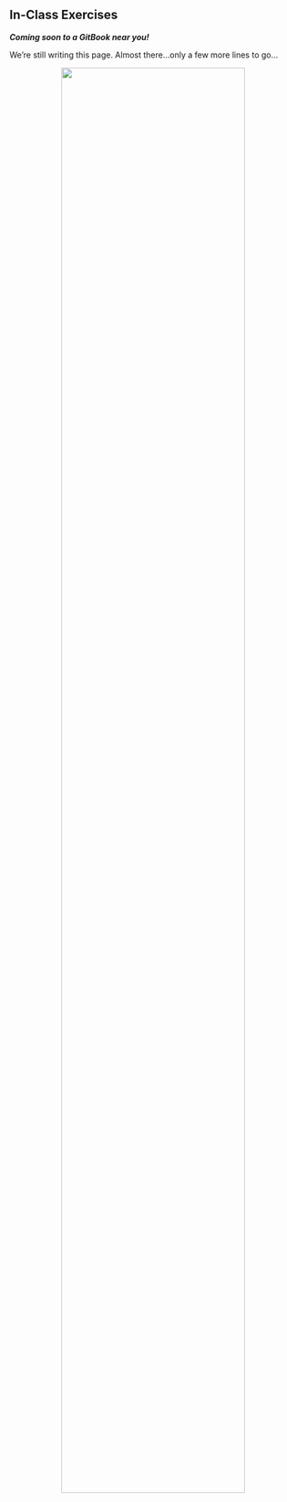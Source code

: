 ## In-Class Exercises

***Coming soon to a GitBook near you!***

We're still writing this page. Almost there...only a few more lines to go...

<p align="center">
  ![](https://i.gifer.com/NyoI.gif){width=80%}
</p>
